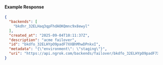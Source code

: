 
#### Example Response

```json
{
  "backends": [
    "bkdhr_32ELHaq3qpFhdAOKQmnc9x8ewyl"
  ],
  "created_at": "2025-09-04T10:11:37Z",
  "description": "acme failover",
  "id": "bkdfo_32ELHYpO9padF7XXBhMhwDPnkxI",
  "metadata": "{\"environment\": \"staging\"}",
  "uri": "https://api.ngrok.com/backends/failover/bkdfo_32ELHYpO9padF7XXBhMhwDPnkxI"
}
```
